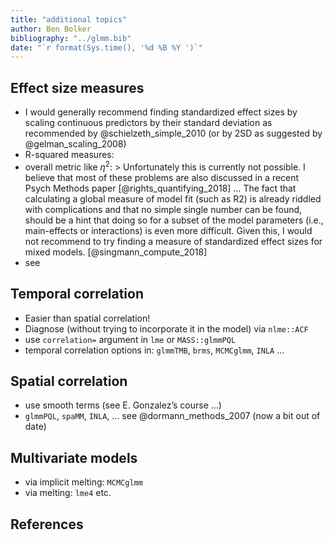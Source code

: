 ```yaml
---
title: "additional topics"
author: Ben Bolker
bibliography: "../glmm.bib"
date: "`r format(Sys.time(), '%d %B %Y ')`"
---
```


## Effect size measures

- I would generally recommend finding standardized effect sizes by scaling continuous predictors by their standard deviation as recommended by @schielzeth_simple_2010 (or by 2SD as suggested by @gelman_scaling_2008)
- R-squared measures:
- overall metric like $\eta^2$:
> Unfortunately this is currently not possible.
I believe that most of these problems are also discussed in a recent Psych Methods paper [@rights_quantifying_2018] ... The fact that calculating a global measure of model fit (such as R2) is already riddled with complications and that no simple single number can be found, should be a hint that doing so for a subset of the model parameters (i.e., main-effects or interactions) is even more difficult. Given this, I would not recommend to try finding a measure of standardized effect sizes for mixed models. [@singmann_compute_2018]
- see 

## Temporal correlation

- Easier than spatial correlation!
- Diagnose (without trying to incorporate it in the model) via `nlme::ACF`
- use `correlation=` argument in `lme` or `MASS::glmmPQL`
- temporal correlation options in: `glmmTMB`, `brms`, `MCMCglmm`, `INLA` ...

## Spatial correlation

- use smooth terms (see E. Gonzalez's course ...)
- `glmmPQL`, `spaMM`, `INLA`, ... see @dormann_methods_2007 (now a bit out of date)

## Multivariate models

- via implicit melting: `MCMCglmm`
- via melting: `lme4` etc.

## References

